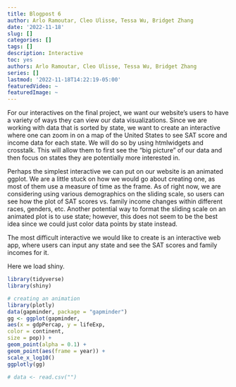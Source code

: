 ```yaml
---
title: Blogpost 6
author: Arlo Ramoutar, Cleo Ulisse, Tessa Wu, Bridget Zhang
date: '2022-11-18'
slug: []
categories: []
tags: []
description: Interactive
toc: yes
authors: Arlo Ramoutar, Cleo Ulisse, Tessa Wu, Bridget Zhang
series: []
lastmod: '2022-11-18T14:22:19-05:00'
featuredVideo: ~
featuredImage: ~
---
```


For our interactives on the final project, we want our website’s users to have a variety of ways they can view our data visualizations. Since we are working with data that is sorted by state, we want to create an interactive where one can zoom in on a map of the United States to see SAT score and income data for each state. We will do so by using htmlwidgets and crosstalk. This will allow them to first see the “big picture” of our data and then focus on states they are potentially more interested in. 

Perhaps the simplest interactive we can put on our website is an animated ggplot. We are a little stuck on how we would go about creating one, as most of them use a measure of time as the frame. As of right now, we are considering using various demographics on the sliding scale, so users can see how the plot of SAT scores vs. family income changes within different races, genders, etc. Another potential way to format the sliding scale on an animated plot is to use state; however, this does not seem to be the best idea since we could just color data points by state instead. 

The most difficult interactive we would like to create is an interactive web app, where users can input any state and see the SAT scores and family incomes for it. 

Here we load shiny.

```r
library(tidyverse)
library(shiny)
```

```r
# creating an animation 
library(plotly)
data(gapminder, package = "gapminder")
gg <- ggplot(gapminder,
aes(x = gdpPercap, y = lifeExp,
color = continent,
size = pop)) +
geom_point(alpha = 0.1) +
geom_point(aes(frame = year)) +
scale_x_log10()
ggplotly(gg)

# data <- read.csv("")
```
